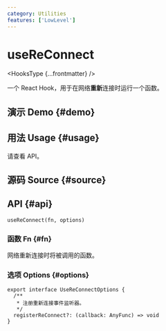 ```yaml
---
category: Utilities
features: ['LowLevel']
---
```


# useReConnect


<HooksType {...frontmatter} />

<Since version="v1.4.0" />

一个 React Hook，用于在网络**重新**连接时运行一个函数。

## 演示 Demo \{#demo}


<App />

## 用法 Usage \{#usage}

请查看 API。

## 源码 Source \{#source}


<Source />

## API \{#api}

```tsx
useReConnect(fn, options)
```

### 函数 Fn \{#fn}

网络重新连接时将被调用的函数。

### 选项 Options \{#options}

```tsx
export interface UseReConnectOptions {
  /**
   * 注册重新连接事件监听器。
   */
  registerReConnect?: (callback: AnyFunc) => void
}
```
